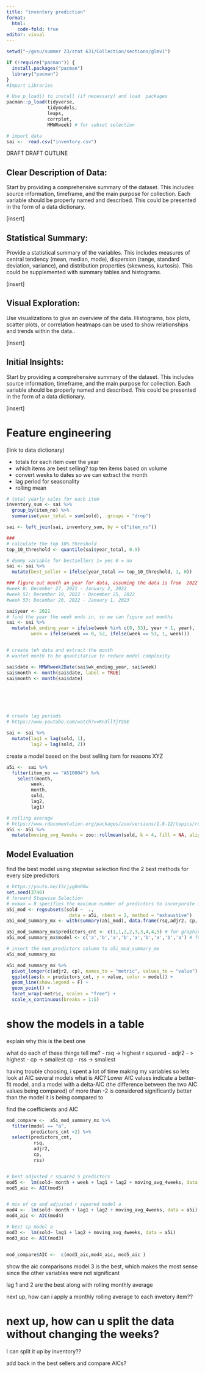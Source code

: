 ```yaml
---
title: "inventory prediction"
format: 
  html:
    code-fold: true
editor: visual
---
```


```r
setwd("~/gvsu/summer 23/stat 631/Collection/sections/glmv1")

if (!require("pacman")) {
  install.packages("pacman")
  library("pacman")
}
#Import Libraries

# Use p_load() to install (if necessary) and load  packages
pacman::p_load(tidyverse,
               tidymodels,
               leaps,
               corrplot,
               MMWRweek) # for subset selection
```

```r
# import data
sai <-  read.csv("inventory.csv")
```

DRAFT DRAFT OUTLINE

## Clear Description of Data:

Start by providing a comprehensive summary of the dataset. This includes source information, timeframe, and the main purpose for collection. Each variable should be properly named and described. This could be presented in the form of a data dictionary.

\[insert\]

## Statistical Summary:

Provide a statistical summary of the variables. This includes measures of central tendency (mean, median, mode), dispersion (range, standard deviation, variance), and distribution properties (skewness, kurtosis). This could be supplemented with summary tables and histograms.

\[insert\]

## Visual Exploration:

Use visualizations to give an overview of the data. Histograms, box plots, scatter plots, or correlation heatmaps can be used to show relationships and trends within the data..

\[insert\]

## Initial Insights:

Start by providing a comprehensive summary of the dataset. This includes source information, timeframe, and the main purpose for collection. Each variable should be properly named and described. This could be presented in the form of a data dictionary.

\[insert\]

# Feature engineering

(link to data dictionary)

-   totals for each item over the year
-   which items are best selling? top ten items based on volume
-   convert weeks to dates so we can extract the month
-   lag period for seasonality
-   rolling mean

```r

# total yearly sales for each item
inventory_sum <- sai %>%
  group_by(item_no) %>%
  summarise(year_total = sum(sold), .groups = "drop")

sai <- left_join(sai, inventory_sum, by = c("item_no"))

###
# calculate the top 10% threshold
top_10_threshold <- quantile(sai$year_total, 0.9)

# dummy variable for bestsellers 1= yes 0 = no
sai <- sai %>% 
  mutate(best_seller = ifelse(year_total >= top_10_threshold, 1, 0))

### figure out month an year for data, assuming the data is from  2022
#week 0: December 27, 2021 - January 2, 2022
#week 52: December 19, 2022 - December 25, 2022
#week 53: December 26, 2022 - January 1, 2023

sai$year <- 2022
# find the year the week ends in, so we can figure out months
sai <- sai %>%
  mutate(wk_ending_year = ifelse(week %in% c(0, 53), year + 1, year),
         week = ifelse(week == 0, 52, ifelse(week == 53, 1, week)))


# create teh data and extract the month
# wanted month to be quantitative to reduce model complexity 

sai$date <- MMWRweek2Date(sai$wk_ending_year, sai$week)
sai$month <- month(sai$date, label = TRUE)
sai$month <- month(sai$date)






# create lag periods
# https://www.youtube.com/watch?v=Kn3llTjYS5E

sai <- sai %>%
  mutate(lag1 = lag(sold, 1),
         lag2 = lag(sold, 2))
```


create a model based on the best selling item for reasons XYZ
```r
a5i <-  sai %>% 
  filter(item_no == "A510004") %>% 
    select(month,
         week,
         month,
         sold,
         lag2,
         lag1)

# rolling average
# https://www.rdocumentation.org/packages/zoo/versions/1.8-12/topics/rollmean
a5i <- a5i %>% 
  mutate(moving_avg_4weeks = zoo::rollmean(sold, k = 4, fill = NA, align = "right"))


```

## Model Evaluation

find the best model using stepwise selection find the 2 best methods for every size predictors

```r

# https://youtu.be/IScjygOnO0w
set.seed(3746)
# forward Stepwise Selection
# nvmax = 8 specifies the maximum number of predictors to incorporate in the model.
a5i_mod <- regsubsets(sold ~  .,
                       data = a5i, nbest = 2, method = "exhaustive")
a5i_mod_summary_mx <- with(summary(a5i_mod), data.frame(rsq,adjr2, cp, rss, outmat))

a5i_mod_summary_mx$predictors_cnt <- c(1,1,2,2,3,3,4,4,5) # for graphing
a5i_mod_summary_mx$model <- c('a','b','a','b','a','b','a','b','a') # for graphing

# insert the num_predictors column to a5i_mod_summary_mx
a5i_mod_summary_mx 

```

```r
a5i_mod_summary_mx %>% 
  pivot_longer(c(adjr2, cp), names_to = "metric", values_to = "value") %>%
  ggplot(aes(x = predictors_cnt, y = value, color = model)) +
  geom_line(show.legend = F) +
  geom_point() +
  facet_wrap(~metric, scales = "free") +
  scale_x_continuous(breaks = 1:5)
```

# show the models in a table

explain why this is the best one

what do each of these things tell me? - rsq -\> highest r squared - adjr2 - \> highest - cp -\> smallest cp - rss -\> smallest

having trouble choosing, i spent a lot of time making my variables so lets look at AIC several models what is AIC? Lower AIC values indicate a better-fit model, and a model with a delta-AIC (the difference between the two AIC values being compared) of more than -2 is considered significantly better than the model it is being compared to

find the coefficients and AIC

```r
mod_compare <-  a5i_mod_summary_mx %>% 
  filter(model == "a",
         predictors_cnt >2) %>% 
  select(predictors_cnt,
          rsq,
          adjr2,
          cp,
          rss)


# best adjusted r squared 5 predictors 
mod5 <-  lm(sold~ month + week + lag1 + lag2 + moving_avg_4weeks, data = a5i)
mod5_aic <- AIC(mod5)


# mix of cp and adjusted r squared model a
mod4 <-  lm(sold~ month + lag1 + lag2 + moving_avg_4weeks, data = a5i)
mod4_aic <- AIC(mod4)

# best cp model a
mod3 <-  lm(sold~ lag1 + lag2 + moving_avg_4weeks, data = a5i)
mod3_aic <- AIC(mod3)


mod_compare$AIC <-  c(mod3_aic,mod4_aic, mod5_aic )
```

show the aic comparisons model 3 is the best, which makes the most sense since the other variables were not significant

lag 1 and 2 are the best along with rolling monthly average

next up, how can i apply a monthly rolling average to each invetory item??

# next up, how can u split the data without changing the weeks?

I can split it up by inventory??

add back in the best sellers and compare AICs?
